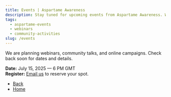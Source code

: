 ```yaml
---
title: Events | Aspartame Awareness
description: Stay tuned for upcoming events from Aspartame Awareness. We'll post webinars, community talks, and campaigns here soon.
tags:
  - aspartame-events
  - webinars
  - community-activities
slug: /events
---
```


We are planning webinars, community talks, and online campaigns. Check back soon for dates and details.

**Date:** July 15, 2025 — 6 PM GMT  
**Register:** [Email us](mailto:info@aspartameawareness.org) to reserve your spot.

*   [Back](javascript:void\(0\);)
*   [Home](/)
